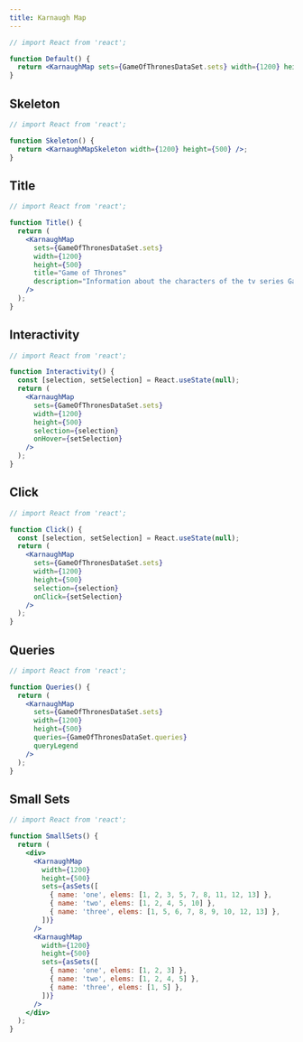 ```yaml
---
title: Karnaugh Map
---
```


```jsx live
// import React from 'react';

function Default() {
  return <KarnaughMap sets={GameOfThronesDataSet.sets} width={1200} height={500} />;
}
```

## Skeleton

```jsx live
// import React from 'react';

function Skeleton() {
  return <KarnaughMapSkeleton width={1200} height={500} />;
}
```

## Title

```jsx live
// import React from 'react';

function Title() {
  return (
    <KarnaughMap
      sets={GameOfThronesDataSet.sets}
      width={1200}
      height={500}
      title="Game of Thrones"
      description="Information about the characters of the tv series Game of Thrones"
    />
  );
}
```

## Interactivity

```jsx live
// import React from 'react';

function Interactivity() {
  const [selection, setSelection] = React.useState(null);
  return (
    <KarnaughMap
      sets={GameOfThronesDataSet.sets}
      width={1200}
      height={500}
      selection={selection}
      onHover={setSelection}
    />
  );
}
```

## Click

```jsx live
// import React from 'react';

function Click() {
  const [selection, setSelection] = React.useState(null);
  return (
    <KarnaughMap
      sets={GameOfThronesDataSet.sets}
      width={1200}
      height={500}
      selection={selection}
      onClick={setSelection}
    />
  );
}
```

## Queries

```jsx live
// import React from 'react';

function Queries() {
  return (
    <KarnaughMap
      sets={GameOfThronesDataSet.sets}
      width={1200}
      height={500}
      queries={GameOfThronesDataSet.queries}
      queryLegend
    />
  );
}
```

## Small Sets

```jsx live
// import React from 'react';

function SmallSets() {
  return (
    <div>
      <KarnaughMap
        width={1200}
        height={500}
        sets={asSets([
          { name: 'one', elems: [1, 2, 3, 5, 7, 8, 11, 12, 13] },
          { name: 'two', elems: [1, 2, 4, 5, 10] },
          { name: 'three', elems: [1, 5, 6, 7, 8, 9, 10, 12, 13] },
        ])}
      />
      <KarnaughMap
        width={1200}
        height={500}
        sets={asSets([
          { name: 'one', elems: [1, 2, 3] },
          { name: 'two', elems: [1, 2, 4, 5] },
          { name: 'three', elems: [1, 5] },
        ])}
      />
    </div>
  );
}
```
